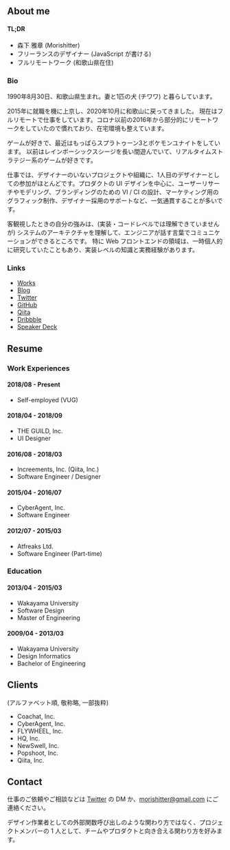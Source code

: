 ## About me

#### TL;DR

- 森下 雅章 (Morishitter)
- フリーランスのデザイナー (JavaScript が書ける)
- フルリモートワーク (和歌山県在住)

### Bio

1990年8月30日、和歌山県生まれ。妻と1匹の犬 (チワワ) と暮らしています。

2015年に就職を機に上京し、2020年10月に和歌山に戻ってきました。
現在はフルリモートで仕事をしています。コロナ以前の2016年から部分的にリモートワークをしていたので慣れており、在宅環境も整えています。

ゲームが好きで、最近はもっぱらスプラトゥーン3とポケモンユナイトをしています。
以前はレインボーシックスシージを長い間遊んでいて、リアルタイムストラテジー系のゲームが好きです。

仕事では、デザイナーのいないプロジェクトや組織に、1人目のデザイナーとしての参加がほとんどです。プロダクトの UI デザインを中心に、ユーザーリサーチやモデリング、ブランディングのための VI / CI の設計、マーケティング用のグラフィック制作、デザイナー採用のサポートなど、一気通貫することが多いです。

客観視したときの自分の強みは、(実装・コードレベルでは理解できていませんが) システムのアーキテクチャを理解して、エンジニアが話す言葉でコミュニケーションができるところです。
特に Web フロントエンドの領域は、一時個人的に研究していたこともあり、実装レベルの知識と実務経験があります。

### Links

- [Works](/works)
- [Blog](https://moristapaper.com)
- [Twitter](https://twitter.com/morishitter_)
- [GitHub](https://github.com/morishitter)
- [Qiita](https://qiita.com/morishitter)
- [Dribbble](https://dribbble.com/vug)
- [Speaker Deck](https://speakerdeck.com/morishitter)

## Resume

### Work Experiences

#### 2018/08 - Present

- Self-employed (VUG)

#### 2018/04 - 2018/09

- THE GUILD, Inc.
- UI Designer

#### 2016/08 - 2018/03

- Increements, Inc. (Qiita, Inc.)
- Software Engineer / Designer

#### 2015/04 - 2016/07

- CyberAgent, Inc.
- Software Engineer

#### 2012/07 - 2015/03

- Atfreaks Ltd.
- Software Engineer (Part-time)

### Education

#### 2013/04 - 2015/03

- Wakayama University
- Software Design
- Master of Engineering

#### 2009/04 - 2013/03

- Wakayama University
- Design Informatics
- Bachelor of Engineering

## Clients

(アルファベット順, 敬称略, 一部抜粋)

- Coachat, Inc.
- CyberAgent, Inc.
- FLYWHEEL, Inc.
- HQ, Inc.
- NewSwell, Inc.
- Popshoot, Inc.
- Qiita, Inc.

## Contact

仕事のご依頼やご相談などは [Twitter](https://twitter.com/morishitter_) の DM か、morishitter@gmail.com にご連絡ください。

デザイン作業者としての外部関数呼び出しのような関わり方ではなく、プロジェクトメンバーの 1 人として、チームやプロダクトと向き合える関わり方を好みます。

